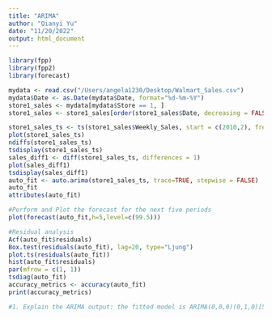 ```yaml
---
title: "ARIMA"
author: "Qianyi Yu"
date: "11/20/2022"
output: html_document
---
```


```r
library(fpp)
library(fpp2)
library(forecast)

mydata <- read.csv("/Users/angela1230/Desktop/Walmart_Sales.csv")
mydata$Date <- as.Date(mydata$Date, format="%d-%m-%Y")
store1_sales <- mydata[mydata$Store == 1, ]
store1_sales <- store1_sales[order(store1_sales$Date, decreasing = FALSE), ]

store1_sales_ts <- ts(store1_sales$Weekly_Sales, start = c(2010,2), frequency = 52)
plot(store1_sales_ts)
ndiffs(store1_sales_ts)
tsdisplay(store1_sales_ts)
sales_diff1 <- diff(store1_sales_ts, differences = 1)
plot(sales_diff1)
tsdisplay(sales_diff1)
auto_fit <- auto.arima(store1_sales_ts, trace=TRUE, stepwise = FALSE)
auto_fit
attributes(auto_fit)

#Perform and Plot the forecast for the next five periods
plot(forecast(auto_fit,h=5,level=c(99.5)))

#Residual analysis
Acf(auto_fit$residuals)
Box.test(residuals(auto_fit), lag=20, type="Ljung")
plot.ts(residuals(auto_fit))
hist(auto_fit$residuals)
par(mfrow = c(1, 1))
tsdiag(auto_fit)
accuracy_metrics <- accuracy(auto_fit)
print(accuracy_metrics)

```

```r
#1. Explain the ARIMA output: the fitted model is ARIMA(0,0,0)(0,1,0)[52] with drift. This shows that the non-seasonal part of the model has no AR or MA terms since the p and q equal to 0. But there is a seasonal difference since D equal to 1 and this shows a annually seasonality. The fitted model includes a drift term so that levels trend linearly over time. The drift coefficient is 1128.6438 shows a strong trend in data. 
```

